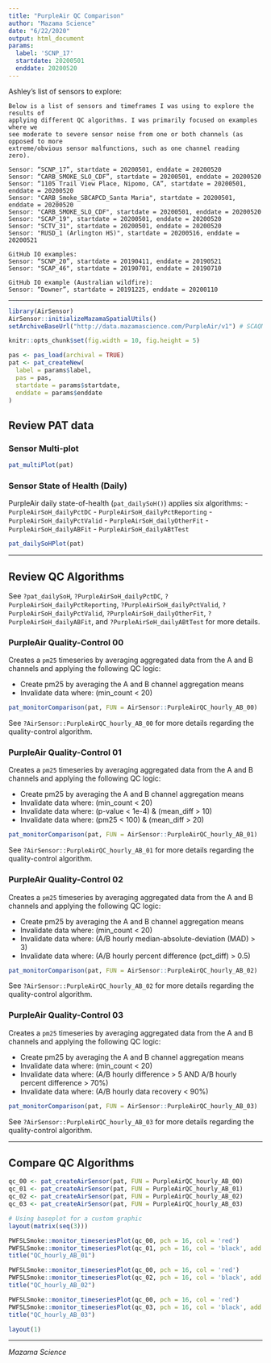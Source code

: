 ```yaml
---
title: "PurpleAir QC Comparison"
author: "Mazama Science"
date: "6/22/2020"
output: html_document
params: 
  label: 'SCNP_17'
  startdate: 20200501
  enddate: 20200520
---
```


Ashley's list of sensors to explore:

```
Below is a list of sensors and timeframes I was using to explore the results of 
applying different QC algorithms. I was primarily focused on examples where we 
see moderate to severe sensor noise from one or both channels (as opposed to more 
extreme/obvious sensor malfunctions, such as one channel reading zero).
 
Sensor: “SCNP_17”, startdate = 20200501, enddate = 20200520
Sensor: “CARB_SMOKE_SLO_CDF”, startdate = 20200501, enddate = 20200520
Sensor: “1105 Trail View Place, Nipomo, CA”, startdate = 20200501, enddate = 20200520
Sensor: "CARB_Smoke_SBCAPCD_Santa Maria", startdate = 20200501, enddate = 20200520
Sensor: "CARB_SMOKE_SLO_CDF", startdate = 20200501, enddate = 20200520
Sensor: "SCAP_19", startdate = 20200501, enddate = 20200520
Sensor: "SCTV_31", startdate = 20200501, enddate = 20200520
Sensor: "RUSD_1 (Arlington HS)", startdate = 20200516, enddate = 20200521
 
GitHub IO examples:
Sensor: “SCNP_20”, startdate = 20190411, enddate = 20190521
Sensor: "SCAP_46", startdate = 20190701, enddate = 20190710
 
GitHub IO example (Australian wildfire):
Sensor: “Downer”, startdate = 20191225, enddate = 20200110
```

-----

```r
library(AirSensor)
AirSensor::initializeMazamaSpatialUtils()
setArchiveBaseUrl("http://data.mazamascience.com/PurpleAir/v1") # SCAQMD sensors 

knitr::opts_chunk$set(fig.width = 10, fig.height = 5)

```

```r
pas <- pas_load(archival = TRUE)
pat <- pat_createNew(
  label = params$label,
  pas = pas,
  startdate = params$startdate, 
  enddate = params$enddate
)
```

## Review PAT data

### Sensor Multi-plot

```r
pat_multiPlot(pat) 
```

### Sensor State of Health (Daily)

PurpleAir daily state-of-health (`pat_dailySoH()`) applies six algorithms:
- `PurpleAirSoH_dailyPctDC` 
- `PurpleAirSoH_dailyPctReporting`
- `PurpleAirSoH_dailyPctValid`
- `PurpleAirSoH_dailyOtherFit`
- `PurpleAirSoH_dailyABFit`
- `PurpleAirSoH_dailyABtTest`

```r
pat_dailySoHPlot(pat)
```

-----

## Review QC Algorithms

See `?pat_dailySoH`, `?PurpleAirSoH_dailyPctDC`, `?PurpleAirSoH_dailyPctReporting`, `?PurpleAirSoH_dailyPctValid`, `?PurpleAirSoH_dailyPctValid`, `?PurpleAirSoH_dailyOtherFit`, `?PurpleAirSoH_dailyABFit`, and `?PurpleAirSoH_dailyABtTest` for more details. 

### PurpleAir Quality-Control 00

Creates a `pm25` timeseries by averaging aggregated data from the A and B channels and applying the following QC logic:

- Create pm25 by averaging the A and B channel aggregation means
- Invalidate data where:  (min_count < 20)

```r
pat_monitorComparison(pat, FUN = AirSensor::PurpleAirQC_hourly_AB_00)
```

See `?AirSensor::PurpleAirQC_hourly_AB_00` for more details regarding the quality-control algorithm.

### PurpleAir Quality-Control 01

Creates a `pm25` timeseries by averaging aggregated data from the A and B channels and applying the following QC logic:

- Create pm25 by averaging the A and B channel aggregation means
- Invalidate data where:  (min_count < 20)
- Invalidate data where:  (p-value < 1e-4) & (mean_diff > 10)
- Invalidate data where:  (pm25 < 100) & (mean_diff > 20)

```r
pat_monitorComparison(pat, FUN = AirSensor::PurpleAirQC_hourly_AB_01)
```

See `?AirSensor::PurpleAirQC_hourly_AB_01` for more details regarding the quality-control algorithm.

### PurpleAir Quality-Control 02

Creates a `pm25` timeseries by averaging aggregated data from the A and B channels and applying the following QC logic:

- Create pm25 by averaging the A and B channel aggregation means
- Invalidate data where:  (min_count < 20)
- Invalidate data where:  (A/B hourly median-absolute-deviation (MAD) > 3)
- Invalidate data where:  (A/B hourly percent difference (pct_diff) > 0.5)

```r
pat_monitorComparison(pat, FUN = AirSensor::PurpleAirQC_hourly_AB_02)
```

See `?AirSensor::PurpleAirQC_hourly_AB_02` for more details regarding the quality-control algorithm.

### PurpleAir Quality-Control 03

Creates a `pm25` timeseries by averaging aggregated data from the A and B channels and applying the following QC logic:

- Create pm25 by averaging the A and B channel aggregation means
- Invalidate data where:  (min_count < 20)
- Invalidate data where:  (A/B hourly difference > 5 AND A/B hourly percent difference > 70%)
- Invalidate data where:  (A/B hourly data recovery < 90%)


```r
pat_monitorComparison(pat, FUN = AirSensor::PurpleAirQC_hourly_AB_03)
```

See `?AirSensor::PurpleAirQC_hourly_AB_03` for more details regarding the quality-control algorithm.

-----

## Compare QC Algorithms

```r
qc_00 <- pat_createAirSensor(pat, FUN = PurpleAirQC_hourly_AB_00)
qc_01 <- pat_createAirSensor(pat, FUN = PurpleAirQC_hourly_AB_01)
qc_02 <- pat_createAirSensor(pat, FUN = PurpleAirQC_hourly_AB_02)
qc_03 <- pat_createAirSensor(pat, FUN = PurpleAirQC_hourly_AB_03)

# Using baseplot for a custom graphic
layout(matrix(seq(3)))

PWFSLSmoke::monitor_timeseriesPlot(qc_00, pch = 16, col = 'red')
PWFSLSmoke::monitor_timeseriesPlot(qc_01, pch = 16, col = 'black', add = TRUE)
title("QC_hourly_AB_01")

PWFSLSmoke::monitor_timeseriesPlot(qc_00, pch = 16, col = 'red')
PWFSLSmoke::monitor_timeseriesPlot(qc_02, pch = 16, col = 'black', add = TRUE)
title("QC_hourly_AB_02")

PWFSLSmoke::monitor_timeseriesPlot(qc_00, pch = 16, col = 'red')
PWFSLSmoke::monitor_timeseriesPlot(qc_03, pch = 16, col = 'black', add = TRUE)
title("QC_hourly_AB_03")

layout(1)
```

-----

_Mazama Science_
